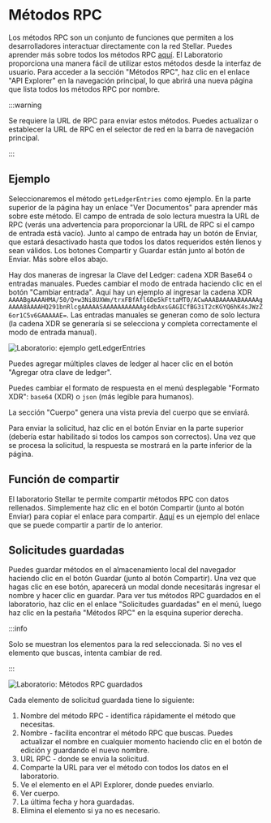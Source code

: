 # Métodos RPC

Los métodos RPC son un conjunto de funciones que permiten a los desarrolladores interactuar directamente con la red Stellar. Puedes aprender más sobre todos los métodos RPC [aquí](../../../data/apis/rpc/api-reference/methods). El Laboratorio proporciona una manera fácil de utilizar estos métodos desde la interfaz de usuario. Para acceder a la sección "Métodos RPC", haz clic en el enlace "API Explorer" en la navegación principal, lo que abrirá una nueva página que lista todos los métodos RPC por nombre.

:::warning

Se requiere la URL de RPC para enviar estos métodos. Puedes actualizar o establecer la URL de RPC en el selector de red en la barra de navegación principal.

:::

## Ejemplo

Seleccionaremos el método `getLedgerEntries` como ejemplo. En la parte superior de la página hay un enlace "Ver Documentos" para aprender más sobre este método. El campo de entrada de solo lectura muestra la URL de RPC (verás una advertencia para proporcionar la URL de RPC si el campo de entrada está vacío). Junto al campo de entrada hay un botón de Enviar, que estará desactivado hasta que todos los datos requeridos estén llenos y sean válidos. Los botones Compartir y Guardar están junto al botón de Enviar. Más sobre ellos abajo.

Hay dos maneras de ingresar la Clave del Ledger: cadena XDR Base64 o entradas manuales. Puedes cambiar el modo de entrada haciendo clic en el botón "Cambiar entrada". Aquí hay un ejemplo al ingresar la cadena XDR `AAAABgAAAAHMA/50/Q+w3Ni8UXWm/trxFBfAfl6De5kFttaMT0/ACwAAABAAAAABAAAAAgAAAA8AAAAHQ291bnRlcgAAAAASAAAAAAAAAAAg4dbAxsGAGICfBG3iT2cKGYQ6hK4sJWzZ6or1C5v6GAAAAAE=`. Las entradas manuales se generan como de solo lectura (la cadena XDR se generaría si se selecciona y completa correctamente el modo de entrada manual).

![Laboratorio: ejemplo getLedgerEntries](/assets/lab/rpc-methods-item.png)

Puedes agregar múltiples claves de ledger al hacer clic en el botón "Agregar otra clave de ledger".

Puedes cambiar el formato de respuesta en el menú desplegable "Formato XDR": `base64` (XDR) o `json` (más legible para humanos).

La sección "Cuerpo" genera una vista previa del cuerpo que se enviará.

Para enviar la solicitud, haz clic en el botón Enviar en la parte superior (debería estar habilitado si todos los campos son correctos). Una vez que se procesa la solicitud, la respuesta se mostrará en la parte inferior de la página.

## Función de compartir

El laboratorio Stellar te permite compartir métodos RPC con datos rellenados. Simplemente haz clic en el botón Compartir (junto al botón Enviar) para copiar el enlace para compartir. [Aquí](https://lab.stellar.org/endpoints/rpc/get-ledger-entries?$=network$id=testnet&label=Testnet&horizonUrl=https:////horizon-testnet.stellar.org&rpcUrl=https:////soroban-testnet.stellar.org&passphrase=Test%20SDF%20Network%20/;%20September%202015;&endpoints$params$xdrFormat=base64&ledgerKeyEntries=%5B%22AAAABgAAAAHMA//50//Q+w3Ni8UXWm//trxFBfAfl6De5kFttaMT0//ACwAAABAAAAABAAAAAgAAAA8AAAAHQ291bnRlcgAAAAASAAAAAAAAAAAg4dbAxsGAGICfBG3iT2cKGYQ6hK4sJWzZ6or1C5v6GAAAAAE=%22%5D;;) es un ejemplo del enlace que se puede compartir a partir de lo anterior.

## Solicitudes guardadas

Puedes guardar métodos en el almacenamiento local del navegador haciendo clic en el botón Guardar (junto al botón Compartir). Una vez que hagas clic en ese botón, aparecerá un modal donde necesitarás ingresar el nombre y hacer clic en guardar. Para ver tus métodos RPC guardados en el laboratorio, haz clic en el enlace "Solicitudes guardadas" en el menú, luego haz clic en la pestaña "Métodos RPC" en la esquina superior derecha.

:::info

Solo se muestran los elementos para la red seleccionada. Si no ves el elemento que buscas, intenta cambiar de red.

:::

![Laboratorio: Métodos RPC guardados](/assets/lab/rpc-methods-saved.png)

Cada elemento de solicitud guardada tiene lo siguiente:

1. Nombre del método RPC - identifica rápidamente el método que necesitas.
2. Nombre - facilita encontrar el método RPC que buscas. Puedes actualizar el nombre en cualquier momento haciendo clic en el botón de edición y guardando el nuevo nombre.
3. URL RPC - donde se envía la solicitud.
4. Comparte la URL para ver el método con todos los datos en el laboratorio.
5. Ve el elemento en el API Explorer, donde puedes enviarlo.
6. Ver cuerpo.
7. La última fecha y hora guardadas.
8. Elimina el elemento si ya no es necesario.
